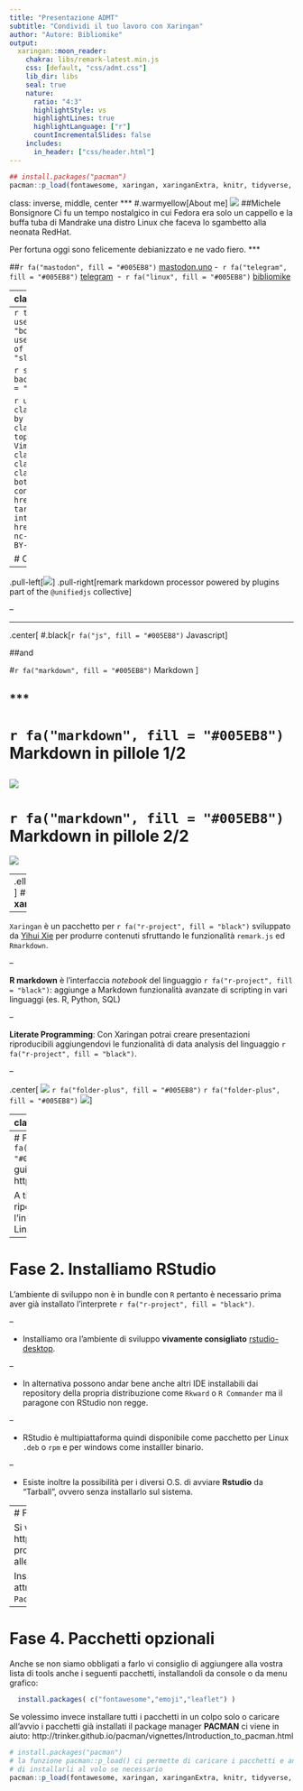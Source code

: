```yaml
---
title: "Presentazione ADMT"
subtitle: "Condividi il tuo lavoro con Xaringan"
author: "Autore: Bibliomike"
output:
  xaringan::moon_reader:
    chakra: libs/remark-latest.min.js
    css: [default, "css/admt.css"]
    lib_dir: libs
    seal: true
    nature:
      ratio: "4:3"
      highlightStyle: vs
      highlightLines: true
      highlightLanguage: ["r"]
      countIncrementalSlides: false
    includes:
      in_header: ["css/header.html"]    
---
```

```r
## install.packages("pacman")
pacman::p_load(fontawesome, xaringan, xaringanExtra, knitr, tidyverse, emoji, leaflet)
```
class: inverse, middle, center
***
#.warmyellow[About me]
![](img/Bibliomike.png)
##Michele Bonsignore
Ci fu un tempo nostalgico in cui Fedora era solo un cappello e la buffa tuba di Mandrake una distro Linux che faceva lo sgambetto alla neonata RedHat.

Per fortuna oggi sono felicemente debianizzato e ne vado fiero.
***

##`r fa("mastodon", fill = "#005EB8")` [mastodon.uno](https://mastodon.uno/@michelebonsignore)&nbsp;-&nbsp; `r fa("telegram", fill = "#005EB8")` [telegram](https://t.me/Mikethepenguin) &nbsp;-&nbsp; `r fa("linux", fill = "#005EB8")` [bibliomike](https://openlinux.it/author/bibliomike/)

---
class: inverse,middle

#.warmyellow[Acknowledgments]

.left-column[
#`r fa("linux", fill = "black")`
<br>
#`r fa("r-project", fill = "black")`
<br>
#`r fa("face-smile", fill = "black")`
]
.right-column[
Vimelug: <span class="lug">&nbsp;- &nbsp;&nbsp; Vimercate </span>L<span class="lug">inux</span> U<span class="lug">ser</span> G<span class="lug">roup &nbsp;&nbsp;-</span>
`r fa("telegram", fill = "#005EB8")` [telegram.me/vimelug](https://telegram.me/vimelug) &nbsp;&nbsp; - &nbsp;&nbsp; `r fa("firefox-browser", fill = "#005EB8")` [vimelug.org/](https://vimelug.org)

<br>
[The R Project for Statistical Computing](https://www.r-project.org)

<br>
<br>
`r fa("github", fill = "#005EB8")`[xaringan](https://github.com/yihui/xaringan) .lug[developed by Yihui Xie]

`r fa("github", fill = "#005EB8")`[xaringanExtra](https://github.com/gadenbuie/xaringanExtra) .lug[developed by Garrick Anden-Buie]
]

---
```r
titolo <- "Presentazione ADMT";
use_webcam()
use_progress_bar(color = "#AE2573", location = "bottom")
use_clipboard()
use_broadcast()
## use_animate_all("slide_up") 'arg' should be one of
## "slide_left", "slide_right", "slide_up", "slide_down", "roll", "fade"
```

```r
  style_banner(
    text_color = "white",
    background_color = "#FF6601",
    padding_vertical = "8px"
  )
```

```r
  use_banner(
    top_left = "<div class=\"logo_left\">VIME<span class=\"lug\">LUG by ADMT</span></div>",
    top_center = c("<span class=\"banTitolo\">",titolo,"</span"),
    top_right = "<span class=\"lug\">- &nbsp;&nbsp; Vimercate </span>L<span class=\"lug\">inux</span> U<span class=\"lug\">ser</span> G<span class=\"lug\">roup &nbsp;&nbsp;-</span>",
    bottom_center = "<span class=\"noBack\">I contenuti prodotti da <a href=\"https://vimelug.org/\" target=\"_blank\">VIMELUG</a> sono integralmente rilasciati sotto licenza <a href=\"https://creativecommons.org/licenses/by-nc-sa/4.0/deed.it\"> Creative Commons v. 4.0 CC BY-NC-SA</a></span>",
    exclude = "inverse"
  )
```

# Cos'è **remark.js**
--

.pull-left[![](img/remark.png)]
.pull-right[remark markdown processor powered by plugins part of the `@unifiedjs` collective]
<br clear="left">

--

***

.center[
#.black[`r fa("js", fill = "#005EB8")` Javascript]

##and

#`r fa("markdown", fill = "#005EB8")` Markdown
]

***
---

# `r fa("markdown", fill = "#005EB8")` Markdown in pillole 1/2

![](img/mark1.png)
---
# `r fa("markdown", fill = "#005EB8")` Markdown in pillole 2/2

![](img/mark2.png)

---
.ellipse[![](img/bandthree2.png)]
#Cos'è **xaringan**

--

`Xaringan` è un pacchetto per `r fa("r-project", fill = "black")` sviluppato da [Yihui Xie](https://yihui.org/) per produrre contenuti sfruttando le funzionalità `remark.js` ed `Rmarkdown`.

--

__R markdown__ è l'interfaccia *notebook* del linguaggio `r fa("r-project", fill = "black")`: aggiunge a Markdown funzionalità avanzate di scripting in vari linguaggi (es. R, Python, SQL)

--

__Literate Programming__: Con Xaringan potrai creare presentazioni riproducibili aggiungendovi le funzionalità di data analysis del linguaggio `r fa("r-project", fill = "black")`.

--

.center[
![](img/hex-xaringan.png) `r fa("folder-plus", fill = "#005EB8")` `r fa("folder-plus", fill = "#005EB8")` ![](img/hex-rmarkdown.png)
]

---
class:inverse,middle,center
<hr>
#![](img/Yihui.png)Installazione del software
<hr>
---
# Fase 1. Installiamo `r fa("r-project", fill = "#005EB8")`
* Seguire le guide disponibili su https://cran.r-project.org/.

A titolo di esempio riportiamo le istruzioni per l'installazione su Linux/Debian:
.pull-left[
```
sudo apt update
sudo apt install r-base r-base-dev
```
Per vedere se tutto funziona correttamente avviamo `r fa("r-project", fill = "black")` da terminale con l'istruzione `R`, e con la funzione `demo(graphics)` facciamo girare un paio di esempi grafici:
]
.pull-right[
![](img/RDemo.png)]

---
# Fase 2. Installiamo RStudio

L'ambiente di sviluppo non è in bundle con `R` pertanto è necessario prima aver già installato l'interprete `r fa("r-project", fill = "black")`.

--

* Installiamo ora l'ambiente di sviluppo **vivamente consigliato** [rstudio-desktop](https://posit.co/download/rstudio-desktop/).

--

  * In alternativa possono andar bene anche altri IDE installabili dai repository della propria distribuzione come `Rkward` o `R Commander` ma il paragone con RStudio non regge.
  
--

  * RStudio è multipiattaforma quindi disponibile come pacchetto per Linux `.deb` o `rpm` e per windows come installler binario.

--

  * Esiste inoltre la possibilità per i diversi O.S. di avviare **Rstudio** da "Tarball", ovvero senza installarlo sul sistema.

---
# Fase 3. Pacchetti di base

Si veda il TaskView specifico del repository CRAN https://cran.r-project.org/web/views/ReproducibleResearch.html alle sezioni **HTML** e **Markdown**.

Installiamo i pacchetti necessari al nostro scopo attraverso il menu di RStudio `tools/Install Packages`.
![](img/rstudioInstallpkg.png)

---

# Fase 4. Pacchetti opzionali

Anche se non siamo obbligati a farlo vi consiglio di aggiungere alla vostra lista di tools anche i seguenti pacchetti, installandoli da console o da menu grafico:
```r
  install.packages( c("fontawesome","emoji","leaflet") )
```

Se volessimo invece installare tutti i pacchetti in un colpo solo o caricare all'avvio i pacchetti già installati il package manager **PACMAN** ci viene in aiuto:  http://trinker.github.io/pacman/vignettes/Introduction_to_pacman.html

```r
# install.packages("pacman")
# la funzione pacman::p_load() ci permette di caricare i pacchetti e anche
# di installarli al volo se necessario
pacman::p_load(fontawesome, xaringan, xaringanExtra, knitr, tidyverse, emoji, leaflet)
```



